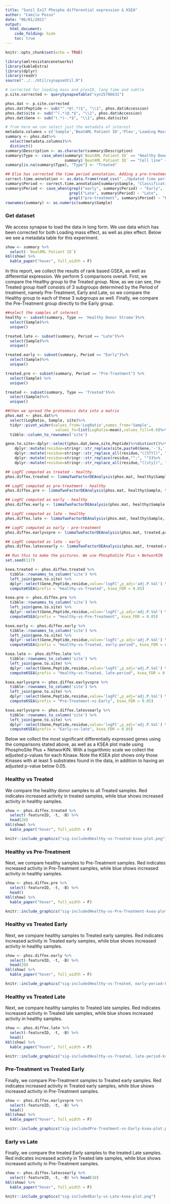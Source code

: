 ```yaml
---
title: "Sunil Ex17 Phospho differential expression & KSEA"
author: "Camilo Posso"
date: "06/01/2021"
output: 
  html_document:
    code_folding: hide
    toc: true
---
```


```r
knitr::opts_chunk$set(echo = TRUE)
```

```r
library(amlresistancenetworks)
library(kableExtra)
library(dplyr)
library(readr)
source("../../Util/synapseUtil.R")

# corrected for loading mass and plexID, long time and subtle
p.site.corrected <- querySynapseTable("syn25706631")

phos.dat <- p.site.corrected
phos.dat$Peptide <- sub("^.*@(.*)$", "\\1", phos.dat$Accession)
phos.dat$site <- sub("^(.*)@.*$", "\\1", phos.dat$Accession)
phos.dat$Gene <- sub("(.*)-.*$", "\\1", phos.dat$site)

# from here we can select just the metadata of interest
metadata.columns = c('Sample','BeatAML Patient ID','Plex','Loading Mass', 'Description')
summary <- phos.dat%>%
  select(metadata.columns)%>%
  distinct()
summary$Description <- as.character(summary$Description)
summary$Type <- case_when(summary$`BeatAML Patient ID` == "Healthy Donor Stroma" ~ "Healthy Donor Stroma",
                          summary$`BeatAML Patient ID` == "Cell line" ~ "Cell line")
summary[is.na(summary$Type), "Type"] <- "Treated"

## Elie has corrected the time period annotation. Adding a pre-treatment, early, and late period.
correct.time.annotation <- as.data.frame(read_csv("../Updated time period annotation.csv"))
summary$Period <- correct.time.annotation[summary$Sample, "Classification"]
summary$Period <- case_when(grepl("early", summary$Period) ~ "Early",
                            grepl("Late", summary$Period) ~ "Late",
                            grepl("pre-treatment", summary$Period) ~ "Pre-Treatment")
rownames(summary) <- as.numeric(summary$Sample)
```

### Get dataset

We access synapse to load the data in long form. We use data which has been corrected for both
Loading mass effect, as well as plex effect. Below we see a metadata table for this experiment.

```r
show <- summary %>%
  select(-`BeatAML Patient ID`)
kbl(show) %>%
  kable_paper("hover", full_width = F)

```

In this report, we collect the results of rank based GSEA, as well as differential expression. We perform
5 comparisons overall. First, we compare the Healthy group to the Treated group. Now, as we can see,
the Treated group itself consists of 3 subgroups determined by the Period of treatment, namely Pre-Treatment,
Early and Late, so we compare the Healthy group to each of these 3 subgroups as well. Finally, we compare the
Pre-Treatment group directly to the Early group.

```r
##select the samples of interest
healthy <- subset(summary, Type == 'Healthy Donor Stroma')%>%
  select(Sample)%>%
  unique()

treated.late <- subset(summary, Period == "Late")%>%
  select(Sample)%>%
  unique()

treated.early <- subset(summary, Period == "Early")%>%
  select(Sample)%>%
  unique()

treated.pre <- subset(summary, Period == "Pre-Treatment") %>%
  select(Sample) %>%
  unique()

treated <- subset(summary, Type == 'Treated')%>%
  select(Sample)%>%
  unique()

##then we spread the proteomics data into a matrix
phos.mat <- phos.dat%>%
  select(LogRatio, Sample, site)%>%
  tidyr::pivot_wider(values_from='LogRatio',names_from='Sample',
                      values_fn=list(LogRatio=mean),values_fill=0.0)%>%
  tibble::column_to_rownames('site')

gene.to.site<-dplyr::select(phos.dat,Gene,site,Peptide)%>%distinct()%>%
    dplyr::mutate(residue=stringr::str_replace(site,paste0(Gene,'-'),''))%>%
    dplyr::mutate(residue=stringr::str_replace_all(residue,"([STY])", ";\\1"))%>%
    dplyr::mutate(residue=stringr::str_replace(residue,"^;", ""))%>%
    dplyr::mutate(residue=stringr::str_replace_all(residue,"([sty])", ""))

## LogFC computed as treated - healthy.
phos.diffex.treated <- limmaTwoFactorDEAnalysis(phos.mat, healthy$Sample, treated$Sample)

## LogFC computed as pre-treatment - healthy
phos.diffex.pre <- limmaTwoFactorDEAnalysis(phos.mat, healthy$Sample, treated.pre$Sample)

## LogFC computed as early - healthy
phos.diffex.early <- limmaTwoFactorDEAnalysis(phos.mat, healthy$Sample, treated.early$Sample)

## LogFC computed as late - healthy
phos.diffex.late <- limmaTwoFactorDEAnalysis(phos.mat, healthy$Sample, treated.late$Sample)

## LogFC computed as early - pre-treatment
phos.diffex.earlyvspre <- limmaTwoFactorDEAnalysis(phos.mat, treated.pre$Sample, treated.early$Sample)

## LogFC computed as late - early
phos.diffex.latevsearly <- limmaTwoFactorDEAnalysis(phos.mat, treated.early$Sample, treated.late$Sample)

```


```r
## Run this to make the pictures. We use PhosphoSite Plus + NetworKIN
set.seed(117)

ksea.treated <- phos.diffex.treated %>%
  tibble::rownames_to_column('site') %>%
  left_join(gene.to.site) %>%
  dplyr::select(Gene,Peptide,residue,value='logFC',p_adj='adj.P.Val') %>%
  computeKSEA(prefix = "Healthy-vs-Treated", ksea_FDR = 0.05)

ksea.pre <- phos.diffex.pre %>%
  tibble::rownames_to_column('site') %>%
  left_join(gene.to.site) %>%
  dplyr::select(Gene,Peptide,residue,value='logFC',p_adj='adj.P.Val') %>%
  computeKSEA(prefix = "Healthy-vs-Pre-Treatment", ksea_FDR = 0.05)

ksea.early <- phos.diffex.early %>%
  tibble::rownames_to_column('site') %>%
  left_join(gene.to.site) %>%
  dplyr::select(Gene,Peptide,residue,value='logFC',p_adj='adj.P.Val') %>%
  computeKSEA(prefix = "Healthy-vs-Treated, early-period", ksea_FDR = 0.05)

ksea.late <- phos.diffex.late %>%
  tibble::rownames_to_column('site') %>%
  left_join(gene.to.site) %>%
  dplyr::select(Gene,Peptide,residue,value='logFC',p_adj='adj.P.Val') %>%
  computeKSEA(prefix = "Healthy-vs-Treated, late-period", ksea_FDR = 0.05)

ksea.earlyvspre <- phos.diffex.earlyvspre %>%
  tibble::rownames_to_column('site') %>%
  left_join(gene.to.site) %>%
  dplyr::select(Gene,Peptide,residue,value='logFC',p_adj='adj.P.Val') %>%
  computeKSEA(prefix = "Pre-Treatment-vs-Early", ksea_FDR = 0.05)

ksea.earlyvspre <- phos.diffex.latevsearly %>%
  tibble::rownames_to_column('site') %>%
  left_join(gene.to.site) %>%
  dplyr::select(Gene,Peptide,residue,value='logFC',p_adj='adj.P.Val') %>%
  computeKSEA(prefix = "Early-vs-late", ksea_FDR = 0.05)

```

Below we collect the most significant differentially expressed genes using the comparisons stated above, 
as well as a KSEA plot made using PhosphoSite Plus + NetworKIN.
With a logarithmic scale we collect the adjusted p-values for each Kinase. 
Note the KSEA plot shows only those Kinases with at least 5 substrates found in the data, 
in addition to having an adjusted p-value below 0.05.

### Healthy vs Treated

We compare the healthy donor samples to all Treated samples.
Red indicates increased activity in treated samples, while blue shows increased activity
in healthy samples.

```r
show <- phos.diffex.treated %>%
  select(-featureID, -t, -B) %>% 
  head(20)
kbl(show) %>%
  kable_paper("hover", full_width = F)
```

```r
knitr::include_graphics("sig-includedHealthy-vs-Treated-ksea-plot.png")
```

### Healthy vs Pre-Treatment

Next, we compare healthy samples to Pre-Treatment samples.
Red indicates increased activity in Pre-Treatment samples, while blue shows increased activity
in healthy samples.

```r
show <- phos.diffex.pre %>%
  select(-featureID, -t, -B) %>% 
  head()
kbl(show) %>%
  kable_paper("hover", full_width = F)
```

```r
knitr::include_graphics("sig-includedHealthy-vs-Pre-Treatment-ksea-plot.png")
```

### Healthy vs Treated Early

Next, we compare healthy samples to Treated early samples.
Red indicates increased activity in Treated early samples, while blue shows increased activity
in healthy samples.

```r
show <- phos.diffex.early %>%
  select(-featureID, -t, -B) %>% 
  head(20)
kbl(show) %>%
  kable_paper("hover", full_width = F)
```

```r
knitr::include_graphics("sig-includedHealthy-vs-Treated, early-period-ksea-plot.png")
```

### Healthy vs Treated Late

Next, we compare healthy samples to Treated late samples.
Red indicates increased activity in Treated late samples, while blue shows increased activity
in healthy samples.

```r
show <- phos.diffex.late %>%
  select(-featureID, -t, -B) %>% 
  head()
kbl(show) %>%
  kable_paper("hover", full_width = F)
```

```r
knitr::include_graphics("sig-includedHealthy-vs-Treated, late-period-ksea-plot.png")
```

### Pre-Treatment vs Treated Early

Finally, we compare Pre-Treatment samples to Treated early samples.
Red indicates increased activity in Treated early samples, while blue shows increased activity
in Pre-Treatment samples.

```r
show <- phos.diffex.earlyvspre %>%
  select(-featureID, -t, -B) %>% 
  head()
kbl(show) %>%
  kable_paper("hover", full_width = F)
```

```r
knitr::include_graphics("sig-includedPre-Treatment-vs-Early-ksea-plot.png")
```

### Early vs Late

Finally, we compare the treated Early samples to the treated Late samples.
Red indicates increased activity in Treated late samples, while blue shows increased activity
in Pre-Treatment samples.

```r
show <- phos.diffex.latevsearly %>%
  select(-featureID, -t, -B) %>% head(10)
kbl(show) %>%
  kable_paper("hover", full_width = F)
```

```r
knitr::include_graphics("sig-includedEarly-vs-Late-ksea-plot.png")
```

